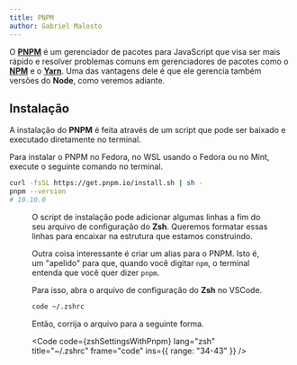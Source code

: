 ```yaml
---
title: PNPM
author: Gabriel Malosto
---
```





O [**PNPM**](https://pnpm.io/) é um gerenciador de pacotes para JavaScript que visa ser mais rápido e resolver problemas comuns em gerenciadores de pacotes como o [**NPM**](https://www.npmjs.com/) e o [**Yarn**](https://yarnpkg.com/).
Uma das vantagens dele é que ele gerencia também versões do **Node**, como veremos adiante.

## Instalação

A instalação do **PNPM** é feita através de um script que pode ser baixado e executado diretamente no terminal.

Para instalar o PNPM no Fedora, no WSL usando o Fedora ou no Mint, execute o seguinte comando no terminal.

```zsh
curl -fsSL https://get.pnpm.io/install.sh | sh -
pnpm --version
# 10.10.0
```

<Figure
  caption="Instalação do PNPM."
  images={[
    {
      src: installPnpm,
      alt: "Instalação do PNPM.",
    },
  ]}
/>

O script de instalação pode adicionar algumas linhas a fim do seu arquivo de configuração do **Zsh**.
Queremos formatar essas linhas para encaixar na estrutura que estamos construindo.

Outra coisa interessante é criar um alias para o PNPM.
Isto é, um "apelido" para que, quando você digitar `npm`, o terminal entenda que você quer dizer `pnpm`.

Para isso, abra o arquivo de configuração do **Zsh** no VSCode.

```zsh title="Fedora, WSL ou Mint" frame="terminal"
code ~/.zshrc
```

Então, corrija o arquivo para a seguinte forma.

<Code
  code={zshSettingsWithPnpm}
  lang="zsh"
  title="~/.zshrc"
  frame="code"
  ins={{ range: "34-43" }}
/>
